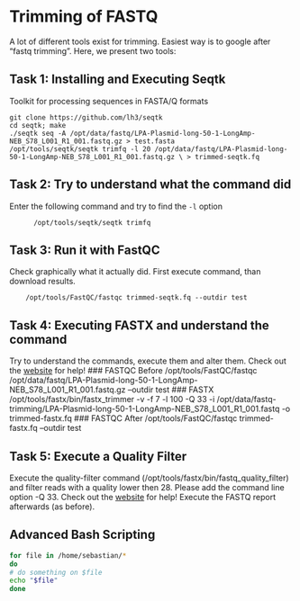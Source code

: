 # Trimming of FASTQ

A lot of different tools exist for trimming. Easiest way is to google after "fastq trimming". Here, we present two tools:

## Task 1: Installing and Executing Seqtk

Toolkit for processing sequences in FASTA/Q formats

    git clone https://github.com/lh3/seqtk
    cd seqtk; make
    ./seqtk seq -A /opt/data/fastq/LPA-Plasmid-long-50-1-LongAmp-NEB_S78_L001_R1_001.fastq.gz > test.fasta
    /opt/tools/seqtk/seqtk trimfq -l 20 /opt/data/fastq/LPA-Plasmid-long-50-1-LongAmp-NEB_S78_L001_R1_001.fastq.gz \ > trimmed-seqtk.fq

## Task 2: Try to understand what the command did
Enter the following command and try to find the `-l` option
          
          /opt/tools/seqtk/seqtk trimfq

## Task 3: Run it with FastQC
Check graphically what it actually did. First execute command, than download results.
        
        /opt/tools/FastQC/fastqc trimmed-seqtk.fq --outdir test

## Task 4: Executing FASTX and understand the command

Try to understand the commands, execute them and alter them. Check out the [website](http://hannonlab.cshl.edu/fastx_toolkit/commandline.html#fastx_trimmer_usage) for help!
### FASTQC Before
    /opt/tools/FastQC/fastqc /opt/data/fastq/LPA-Plasmid-long-50-1-LongAmp-NEB_S78_L001_R1_001.fastq.gz --outdir test
### FASTX
    /opt/tools/fastx/bin/fastx_trimmer -v -f 7 -l 100 -Q 33 -i /opt/data/fastq-trimming/LPA-Plasmid-long-50-1-LongAmp-NEB_S78_L001_R1_001.fastq -o trimmed-fastx.fq
### FASTQC After
    /opt/tools/FastQC/fastqc trimmed-fastx.fq --outdir test

## Task 5: Execute a Quality Filter

Execute the quality-filter command (/opt/tools/fastx/bin/fastq_quality_filter) and filter reads with a quality lower then 28. Please add the command line option -Q 33. Check out the [website](http://hannonlab.cshl.edu/fastx_toolkit/commandline.html#fastq_quality_filter_usage) for help! Execute the FASTQ report afterwards (as before).

## Advanced Bash Scripting

```sh
for file in /home/sebastian/*
do
# do something on $file
echo "$file"
done
```
